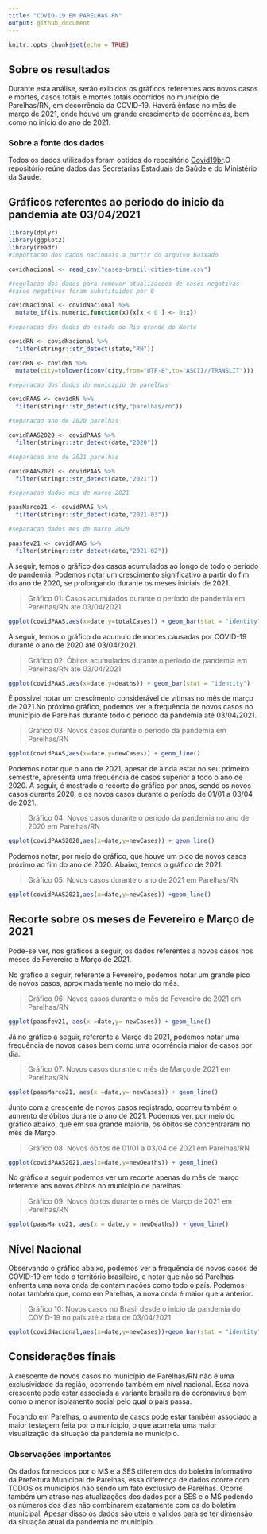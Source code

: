 ```yaml
---
title: "COVID-19 EM PARELHAS RN"
output: github_document
---
```


```r
knitr::opts_chunk$set(echo = TRUE)
```

## Sobre os resultados

Durante esta análise, serão exibidos os gráficos referentes aos novos casos e mortes, casos totais e mortes totais ocorridos no município de Parelhas/RN, em decorrência da COVID-19. Haverá ênfase no mês de março de 2021, onde houve um grande crescimento de ocorrências, bem como no início do ano de 2021.

### Sobre a fonte dos dados

Todos os dados utilizados foram obtidos do repositório [Covid19br](https://github.com/wcota/covid19br).O repositório reúne dados das Secretarias Estaduais de Saúde e do Ministério da Saúde.

## Gráficos referentes ao periodo do inicio da pandemia ate 03/04/2021
```r
library(dplyr)
library(ggplot2)
library(readr)
#importacao dos dados nacionais a partir do arquivo baixado

covidNacional <- read_csv("cases-brazil-cities-time.csv") 

#regulacao dos dados para remover atualizacoes de casos negativas
#casos negativos foram substituidos por 0

covidNacional <- covidNacional %>%
  mutate_if(is.numeric,function(x){x[x < 0 ] <- 0;x})

#separacao dos dados do estado do Rio grande do Norte

covidRN <- covidNacional %>%
  filter(stringr::str_detect(state,"RN"))

covidRN <- covidRN %>%
  mutate(city=tolower(iconv(city,from="UTF-8",to="ASCII//TRANSLIT")))

#separacao dos dados do municipio de parelhas

covidPAAS <- covidRN %>%
  filter(stringr::str_detect(city,"parelhas/rn"))

#separacao ano de 2020 parelhas

covidPAAS2020 <- covidPAAS %>%
  filter(stringr::str_detect(date,"2020"))

#separacao ano de 2021 parelhas

covidPAAS2021 <- covidPAAS %>%
  filter(stringr::str_detect(date,"2021"))

#separacao dados mes de marco 2021

paasMarco21 <- covidPAAS %>%
  filter(stringr::str_detect(date,"2021-03"))

#separacao dados mes de marco 2020

paasfev21 <- covidPAAS %>%
  filter(stringr::str_detect(date,"2021-02"))
```
A seguir, temos o gráfico dos casos acumulados ao longo de todo o período de pandemia. Podemos notar um crescimento significativo a partir do fim do ano de 2020, se prolongando durante os meses iniciais de 2021.

> Gráfico 01: Casos acumulados durante o período de pandemia em Parelhas/RN até 03/04/2021


```r
ggplot(covidPAAS,aes(x=date,y=totalCases)) + geom_bar(stat = "identity")
```


A seguir, temos o gráfico do acumulo de mortes causadas por COVID-19 durante o ano de 2020 até 03/04/2021.

>Gráfico 02: Óbitos acumulados durante o período de pandemia em Parelhas/RN até 03/04/2021

```r
ggplot(covidPAAS,aes(x=date,y=deaths)) + geom_bar(stat = "identity")
```

É possível notar um crescimento considerável de vítimas no mês de março de 2021.No próximo gráfico, podemos ver a frequência de novos casos no município de Parelhas durante todo o período da pandemia até 03/04/2021.

> Gráfico 03: Novos casos durante o período da pandemia em Parelhas/RN

```r
ggplot(covidPAAS,aes(x=date,y=newCases)) + geom_line()
```

Podemos notar que o ano de 2021, apesar de ainda estar no seu primeiro semestre, apresenta uma frequência de casos superior a todo o ano de 2020. A seguir, é mostrado o recorte do gráfico por anos, sendo os novos casos durante 2020, e os novos casos durante o período de 01/01 a 03/04 de 2021.

> Gráfico 04: Novos casos durante o período da pandemia  no ano de 2020 em Parelhas/RN


```r
ggplot(covidPAAS2020,aes(x=date,y=newCases)) + geom_line()
```

Podemos notar, por meio do gráfico, que houve um pico de novos casos próximo ao fim do ano de 2020. Abaixo, temos o gráfico de 2021.

> Gráfico 05: Novos casos durante o ano de 2021 em Parelhas/RN


```r
ggplot(covidPAAS2021,aes(x=date,y=newCases)) +geom_line()
```


## Recorte sobre os meses de Fevereiro e Março de 2021

Pode-se ver, nos gráficos a seguir, os dados referentes a novos casos nos meses de Fevereiro e Março de 2021.

No gráfico a seguir, referente a Fevereiro, podemos notar um grande pico de novos casos, aproximadamente no meio do mês.

> Gráfico 06: Novos casos durante o mês de Fevereiro de 2021 em Parelhas/RN


```r
ggplot(paasfev21, aes(x =date,y= newCases)) + geom_line()
```


Já no gráfico a seguir, referente a Março de 2021, podemos notar uma frequência de novos casos bem como uma ocorrência maior de casos por dia.

> Gráfico 07: Novos casos durante o mês de Março de 2021 em Parelhas/RN


```r
ggplot(paasMarco21, aes(x =date,y= newCases)) + geom_line()
```


Junto com a crescente de novos casos registrado, ocorreu também o aumento de óbitos durante o ano de 2021. Podemos ver, por meio do gráfico abaixo, que em sua grande maioria, os óbitos se concentraram no mês de Março.

> Gráfico 08: Novos óbitos de 01/01 a 03/04 de 2021 em Parelhas/RN


```r
ggplot(covidPAAS2021,aes(x=date,y=newDeaths)) + geom_line()
```


No gráfico a seguir podemos ver um recorte apenas do mês de março referente aos novos óbitos no município de parelhas.

> Gráfico 09: Novos óbitos durante o mês de Março de 2021 em Parelhas/RN

```r
ggplot(paasMarco21, aes(x = date,y = newDeaths)) + geom_line()
```


## Nível Nacional

Observando o gráfico abaixo, podemos ver a frequência de novos casos de COVID-19 em todo o território brasileiro, e notar que não só Parelhas enfrenta uma nova onda de contaminações como todo o país. Podemos notar também que, como em Parelhas, a nova onda é maior que a anterior.

> Gráfico 10: Novos casos no Brasil desde o início da pandemia do COVID-19 no país até a data de 03/04/2021


```r
ggplot(covidNacional,aes(x=date,y=newCases))+geom_bar(stat = "identity")
```


## Considerações finais

A crescente de novos casos no município de Parelhas/RN não é uma exclusividade da região, ocorrendo também em nível nacional. Essa nova crescente pode estar associada a variante brasileira do coronavirus bem como o menor isolamento social pelo qual o país passa.

Focando em Parelhas, o aumento de casos pode estar também associado a maior testagem feita por o município, o que acarreta uma maior visualização da situação da pandemia no município.


### Observações importantes

Os dados fornecidos por o MS e a SES diferem dos do boletim informativo da Prefeitura Municipal de Parelhas, essa diferença de dados ocorre com TODOS os municípios não sendo um fato exclusivo de Parelhas. Ocorre também um atraso nas atualizações dos dados por a SES e o MS podendo os números dos dias não combinarem exatamente com os do boletim municipal. Apesar disso os dados são uteis e validos para se ter dimensão da situação atual da pandemia no município.






